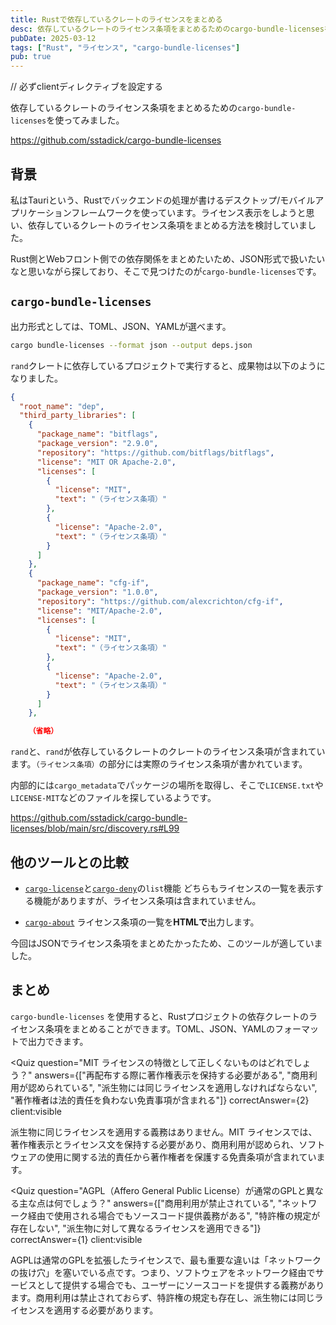 ```yaml
---
title: Rustで依存しているクレートのライセンスをまとめる
desc: 依存しているクレートのライセンス条項をまとめるためのcargo-bundle-licensesを紹介します。
pubDate: 2025-03-12
tags: ["Rust", "ライセンス", "cargo-bundle-licenses"]
pub: true
---
```


// 必ずclientディレクティブを設定する


依存しているクレートのライセンス条項をまとめるための`cargo-bundle-licenses`を使ってみました。

https://github.com/sstadick/cargo-bundle-licenses


## 背景

私はTauriという、Rustでバックエンドの処理が書けるデスクトップ/モバイルアプリケーションフレームワークを使っています。ライセンス表示をしようと思い、依存しているクレートのライセンス条項をまとめる方法を検討していました。

Rust側とWebフロント側での依存関係をまとめたいため、JSON形式で扱いたいなと思いながら探しており、そこで見つけたのが`cargo-bundle-licenses`です。

## `cargo-bundle-licenses`

出力形式としては、TOML、JSON、YAMLが選べます。

```sh
cargo bundle-licenses --format json --output deps.json
```

`rand`クレートに依存しているプロジェクトで実行すると、成果物は以下のようになりました。

```json
{
  "root_name": "dep",
  "third_party_libraries": [
    {
      "package_name": "bitflags",
      "package_version": "2.9.0",
      "repository": "https://github.com/bitflags/bitflags",
      "license": "MIT OR Apache-2.0",
      "licenses": [
        {
          "license": "MIT",
          "text": "（ライセンス条項）"
        },
        {
          "license": "Apache-2.0",
          "text": "（ライセンス条項）"
        }
      ]
    },
    {
      "package_name": "cfg-if",
      "package_version": "1.0.0",
      "repository": "https://github.com/alexcrichton/cfg-if",
      "license": "MIT/Apache-2.0",
      "licenses": [
        {
          "license": "MIT",
          "text": "（ライセンス条項）"
        },
        {
          "license": "Apache-2.0",
          "text": "（ライセンス条項）"
        }
      ]
    },

    （省略）
```

`rand`と、`rand`が依存しているクレートのクレートのライセンス条項が含まれています。`（ライセンス条項）`の部分には実際のライセンス条項が書かれています。

内部的には`cargo_metadata`でパッケージの場所を取得し、そこで`LICENSE.txt`や`LICENSE-MIT`などのファイルを探しているようです。

https://github.com/sstadick/cargo-bundle-licenses/blob/main/src/discovery.rs#L99

## 他のツールとの比較

- [`cargo-license`](https://github.com/onur/cargo-license)と[`cargo-deny`](https://github.com/EmbarkStudios/cargo-deny)の`list`機能
  どちらもライセンスの一覧を表示する機能がありますが、ライセンス条項は含まれていません。

- [`cargo-about`](https://github.com/EmbarkStudios/cargo-about)
  ライセンス条項の一覧を**HTMLで**出力します。

今回はJSONでライセンス条項をまとめたかったため、このツールが適していました。

## まとめ

`cargo-bundle-licenses` を使用すると、Rustプロジェクトの依存クレートのライセンス条項をまとめることができます。TOML、JSON、YAMLのフォーマットで出力できます。

<Quiz
  question="MIT ライセンスの特徴として正しくないものはどれでしょう？"
  answers={["再配布する際に著作権表示を保持する必要がある", "商用利用が認められている", "派生物には同じライセンスを適用しなければならない", "著作権者は法的責任を負わない免責事項が含まれる"]}
  correctAnswer={2}
  client:visible
>
派生物に同じライセンスを適用する義務はありません。MIT ライセンスでは、著作権表示とライセンス文を保持する必要があり、商用利用が認められ、ソフトウェアの使用に関する法的責任から著作権者を保護する免責条項が含まれています。
</Quiz>

<Quiz
  question="AGPL（Affero General Public License）が通常のGPLと異なる主な点は何でしょう？"
  answers={["商用利用が禁止されている", "ネットワーク経由で使用される場合でもソースコード提供義務がある", "特許権の規定が存在しない", "派生物に対して異なるライセンスを適用できる"]}
  correctAnswer={1}
  client:visible
>
AGPLは通常のGPLを拡張したライセンスで、最も重要な違いは「ネットワークの抜け穴」を塞いでいる点です。つまり、ソフトウェアをネットワーク経由でサービスとして提供する場合でも、ユーザーにソースコードを提供する義務があります。商用利用は禁止されておらず、特許権の規定も存在し、派生物には同じライセンスを適用する必要があります。
</Quiz>
